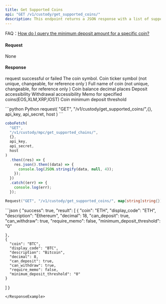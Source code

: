 ```yaml
---
title: Get Supported Coins
api: "GET /v1/custody/get_supported_coins/"
description: This endpoint returns a JSON response with a list of supported coins for the WaaS API.
---
```


<Tip> FAQ：[How do I query the minimum deposit amount for a specific coin?](/get-started/faq/waas#how-do-i-query-the-minimum-deposit-amount-for-a-specific-coin)</Tip>


#### Request

None

#### Response

<ResponseField name="success" type="bool">request successful or failed</ResponseField>
<ResponseField name="result" type="object[ ]">
<Expandable title="object">
<ResponseField name="coin" type="String">The coin symbol.</ResponseField>
<ResponseField name="display_code" type="String">Coin ticker symbol (not unique, changeable, for reference only )</ResponseField>
<ResponseField name="description" type="Int">Full name of coin (not unique, changeable, for reference only )</ResponseField>
<ResponseField name="decimal" type="Int">Coin balance decimal places</ResponseField>
<ResponseField name="can_deposit" type="Bool">Deposit accessibility</ResponseField>
<ResponseField name="can_withdraw" type="Bool">Withdrawal accessibility</ResponseField>
<ResponseField name="require_memo" type="Bool">Memo for specified coins(EOS,XLM,XRP,IOST)</ResponseField>
<ResponseField name="minimum_deposit_threshold" type="String">Coin minimum deposit threshold</ResponseField>
</Expandable>
</ResponseField>

<RequestExample>
```python Python
request(
  "GET",
  "/v1/custody/get_supported_coins/",{},
  api_key, api_secret, host
)
```

```javascript JavaScript
coboFetch(
  "GET",
  "/v1/custody/mpc/get_supported_chains/",
  {},
  api_key,
  api_secret,
  host
)
  .then((res) => {
    res.json().then((data) => {
      console.log(JSON.stringify(data, null, 4));
    });
  })
  .catch((err) => {
    console.log(err);
  });
```

```go Go
Request("GET", "/v1/custody/get_supported_coins/", map[string]string{})
```

</RequestExample>

<ResponseExample>
```json
{
  "success": true,
  "result": [
    {
      "coin": "ETH",
      "display_code": "ETH",
      "description": "Ethereum",
      "decimal": 18,
      "can_deposit": true,
      "can_withdraw": true,
      "require_memo": false,
      "minimum_deposit_threshold": "0"

    },
    {
      "coin": "BTC",
      "display_code": "BTC",
      "description": "Bitcoin",
      "decimal": 8,
      "can_deposit": true,
      "can_withdraw": true,
      "require_memo": false,
      "minimum_deposit_threshold": "0"
    }

]
}

```
</ResponseExample>
```
